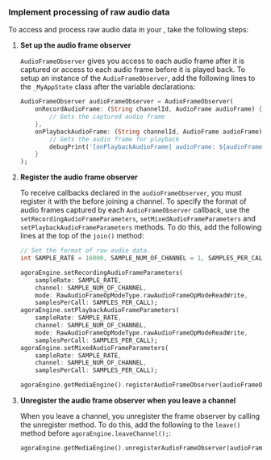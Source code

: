 
<PlatformWrapper platform="flutter">

### Implement processing of raw audio data

To access and process raw audio data in your <Vpl k="CLIENT" />, take the following steps:

1.  **Set up the audio frame observer**

    `AudioFrameObserver` gives you access to each audio frame after it is captured or access to each audio frame before it is played back. To setup an instance of the `AudioFrameObserver`, add the following lines to the `_MyAppState` class after the variable declarations:

    ``` dart
    AudioFrameObserver audioFrameObserver = AudioFrameObserver(
        onRecordAudioFrame: (String channelId, AudioFrame audioFrame) {
            // Gets the captured audio frame
        },
        onPlaybackAudioFrame: (String channelId, AudioFrame audioFrame) {
            // Gets the audio frame for playback
            debugPrint('[onPlaybackAudioFrame] audioFrame: ${audioFrame.toJson()}');
        }
    );
    ```
  
1.  **Register the audio frame observer**

    To receive callbacks declared in the `audioFrameObserver`, you must register it with the <Vg k="ENGINE" /> before joining a channel. To specify the format of audio frames captured by each `AudioFrameObserver` callback, use the `setRecordingAudioFrameParameters`, `setMixedAudioFrameParameters` and `setPlaybackAudioFrameParameters` methods. To do this, add the following lines at the top of the `join()` method:

    ``` dart
    // Set the format of raw audio data.
    int SAMPLE_RATE = 16000, SAMPLE_NUM_OF_CHANNEL = 1, SAMPLES_PER_CALL = 1024;

    agoraEngine.setRecordingAudioFrameParameters(
        sampleRate: SAMPLE_RATE,
        channel: SAMPLE_NUM_OF_CHANNEL,
        mode: RawAudioFrameOpModeType.rawAudioFrameOpModeReadWrite,
        samplesPerCall: SAMPLES_PER_CALL);
    agoraEngine.setPlaybackAudioFrameParameters(
        sampleRate: SAMPLE_RATE,
        channel: SAMPLE_NUM_OF_CHANNEL,
        mode: RawAudioFrameOpModeType.rawAudioFrameOpModeReadWrite,
        samplesPerCall: SAMPLES_PER_CALL);
    agoraEngine.setMixedAudioFrameParameters(
        sampleRate: SAMPLE_RATE,
        channel: SAMPLE_NUM_OF_CHANNEL,
        samplesPerCall: SAMPLES_PER_CALL);

    agoraEngine.getMediaEngine().registerAudioFrameObserver(audioFrameObserver);
    ```

4.  **Unregister the audio frame observer when you leave a channel**

    When you leave a channel, you unregister the frame observer by calling the unregister method. To do this, add the following to the `leave()` method before `agoraEngine.leaveChannel();`:

    ``` dart
    agoraEngine.getMediaEngine().unregisterAudioFrameObserver(audioFrameObserver);
    ```

</PlatformWrapper>